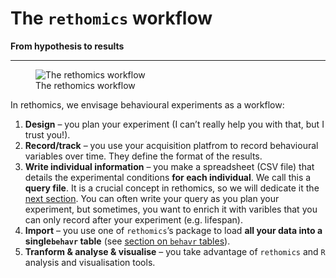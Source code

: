 # The `rethomics` workflow{#workflow -}



**From hypothesis to results**

---------------------------

![The rethomics workflow](assets/workflow.png)

In rethomics, we envisage behavioural experiments as a workflow:

1. **Design** -- you plan your experiment (I can't really help you with that, but I trust you!).
2. **Record/track** -- you use your acquisition platfrom to record behavioural variables over time. They define the format of the results.
3. **Write individual information** -- you make a spreadsheet (CSV file) that details the experimental conditions **for each individual**. We call this a **query file**. It is a crucial concept in rethomics, so we will dedicate it the [next section](#queries). You can often write your query as you plan your experiment, but sometimes, you want to enrich it with varibles that you can only record after your experiment (e.g. lifespan).
4. **Import** -- you use one of `rethomics`'s package to load **all your data into a single`behavr` table** (see [section on `behavr` tables](#behavr)).
5. **Tranform & analyse & visualise** -- you take advantage of `rethomics` and `R` analysis and visualisation  tools.
